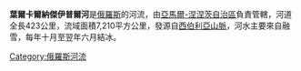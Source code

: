 '''葉爾卡爾納傑伊普爾河'''是[[俄羅斯|俄羅斯]]的河流，由[[亞馬爾-涅涅茨自治區|亞馬爾-涅涅茨自治區]]負責管轄，河道全長423公里，流域面積7,210平方公里，發源自[[西伯利亞山脈|西伯利亞山脈]]，河水主要來自融雪，每年十月至翌年六月結冰。

{{Russia-geo-stub}}
[[Category:俄羅斯河流|Category:俄羅斯河流]]